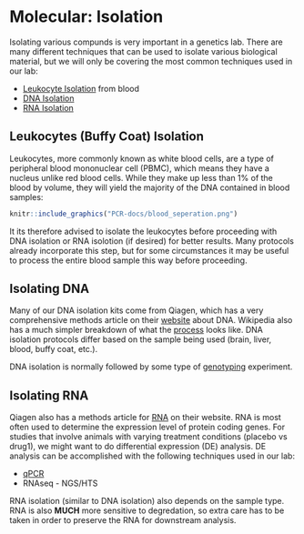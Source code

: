 # Molecular: Isolation

Isolating various compunds is very important in a genetics lab.  There are many different techniques that
can be used to isolate various biological material, but we will only be covering the most common
techniques used in our lab:

* [Leukocyte Isolation](#leukocyte_isolation) from blood
* [DNA Isolation](#dna_isolation)
* [RNA Isolation](#rna_isolation)

## Leukocytes (Buffy Coat) Isolation

Leukocytes, more commonly known as white blood cells, are a type of peripheral blood mononuclear cell (PBMC), which means they have a nucleus unlike red blood cells.  While they make up less than 1% of the blood by volume, they will yield the majority of the DNA contained in blood samples:

```r
knitr::include_graphics("PCR-docs/blood_seperation.png") 
```

It its therefore advised to isolate the leukocytes before proceeding with DNA isolation or RNA isolotion (if desired) for better results.  Many protocols already incorporate this step, but for some circumstances it may be useful to process the entire blood sample this way before proceeding.  

## Isolating DNA

Many of our DNA isolation kits come from Qiagen, which has a very comprehensive methods article on their [website](https://www.qiagen.com/us/resources/molecular-biology-methods/dna/) about DNA.  Wikipedia also has a much simpler breakdown of what the [process](https://en.wikipedia.org/wiki/DNA_extraction) looks like.  DNA isolation protocols differ based on the sample being used (brain, liver, blood, buffy coat, etc.).  

DNA isolation is normally followed by some type of [genotyping](#molecular_genotyping) experiment.

## Isolating RNA

Qiagen also has a methods article for [RNA](https://www.qiagen.com/us/resources/molecular-biology-methods/rna/) on their website.  RNA is most often used to determine the expression level of protein coding genes.  For studies that involve animals with varying treatment conditions (placebo vs drug1), we might want to do differential expression (DE) analysis.  DE analysis can be accomplished with the following techniques used in our lab:

* [qPCR](#qpcr_protocol)
* RNAseq - NGS/HTS

RNA isolation (similar to DNA isolation) also depends on the sample type.  RNA is also __MUCH__ more sensitive to degredation, so extra care has to be taken in order to preserve the RNA for downstream analysis.
